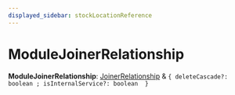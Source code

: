 ```yaml
---
displayed_sidebar: stockLocationReference
---
```



# ModuleJoinerRelationship

 **ModuleJoinerRelationship**: [JoinerRelationship](JoinerRelationship.mdx) & ``{ deleteCascade?: boolean ; isInternalService?: boolean  }``
